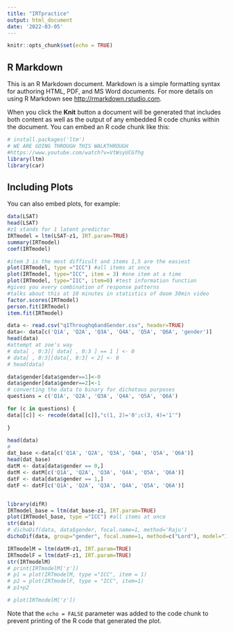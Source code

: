 ---
title: "IRTpractice"
output: html_document
date: '2022-03-05'
---

```{r setup, include=FALSE}
knitr::opts_chunk$set(echo = TRUE)
```

## R Markdown

This is an R Markdown document. Markdown is a simple formatting syntax for authoring HTML, PDF, and MS Word documents. For more details on using R Markdown see <http://rmarkdown.rstudio.com>.

When you click the **Knit** button a document will be generated that includes both content as well as the output of any embedded R code chunks within the document. You can embed an R code chunk like this:

```{r}
# install.packages('ltm')
# WE ARE GOING THROUGH THIS WALKTHROUGH
#https://www.youtube.com/watch?v=VtWsyUCGfhg
library(ltm)
library(car)

```

## Including Plots

You can also embed plots, for example:

```{r pressure, echo=FALSE}
data(LSAT)
head(LSAT)
#z1 stands for 1 latent predictor
IRTmodel = ltm(LSAT~z1, IRT.param=TRUE)
summary(IRTmodel)
coef(IRTmodel)


```

```{r}

#item 3 is the most difficult and items 1,5 are the easiest
plot(IRTmodel, type ="ICC") #all items at once
plot(IRTmodel, type="ICC", item = 3) #one item at a time
plot(IRTmodel, type="IIC", item=0) #test information function
#gives you every combination of response patterns
#talks about this at 10 minutes in statistics of doom 30min video
factor.scores(IRTmodel)
person.fit(IRTmodel)
item.fit(IRTmodel)

```


```{r}
data <- read.csv("q1Throughq6andGender.csv", header=TRUE) 
data<- data[c('Q1A', 'Q2A', 'Q3A', 'Q4A', 'Q5A', 'Q6A', 'gender')]
head(data)
#attempt at zoe's way
# data[ , 0:3][ data[ , 0:3 ] == 1 ] <- 0
# data[ , 0:3][data[, 0:3] < 2] <- 0
# head(data)

data$gender[data$gender==1]<-0
data$gender[data$gender==2]<-1
# converting the data to binary for dichotous purposes
questions = c('Q1A', 'Q2A', 'Q3A', 'Q4A', 'Q5A', 'Q6A')

for (c in questions) {
data[[c]] <- recode(data[[c]],"c(1, 2)='0';c(3, 4)='1'")

}

head(data)
# 
dat_base <-data[c('Q1A', 'Q2A', 'Q3A', 'Q4A', 'Q5A', 'Q6A')]
head(dat_base)
datM <- data[data$gender == 0,]
datM <- datM[c('Q1A', 'Q2A', 'Q3A', 'Q4A', 'Q5A', 'Q6A')]
datF <- data[data$gender == 1,]
datF <- datF[c('Q1A', 'Q2A', 'Q3A', 'Q4A', 'Q5A', 'Q6A')]



```
```{r}
library(difR)
IRTmodel_base = ltm(dat_base~z1, IRT.param=TRUE)
plot(IRTmodel_base, type ="ICC") #all items at once
str(data)
# dichoDif(data, data$gender, focal.name=1, method='Raju')
dichoDif(data, group="gender", focal.name=1, method=c("Lord"), model="1PL")
```

```{r}

IRTmodelM = ltm(datM~z1, IRT.param=TRUE)
IRTmodelF = ltm(datF~z1, IRT.param=TRUE)
str(IRTmodelM)
# print(IRTmodelM['z'])
# p1 = plot(IRTmodelM, type ="ICC", item = 1)
# p2 = plot(IRTmodelF, type = "ICC", item=1)
# p1+p2

# plot(IRTmodelM['z'])
```

Note that the `echo = FALSE` parameter was added to the code chunk to prevent printing of the R code that generated the plot.
